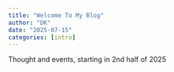 ```yaml
---
title: "Welcome To My Blog"
author: "DK"
date: "2025-07-15"
categories: [intro]
---
```


Thought and events, starting in 2nd half of 2025
